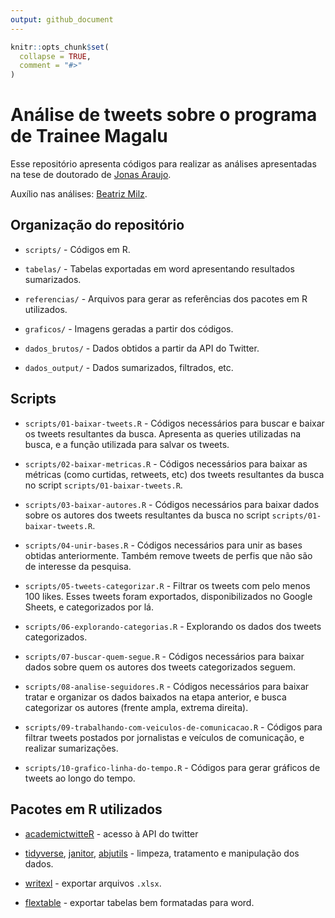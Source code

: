 ```yaml
---
output: github_document
---
```


<!-- README.md is generated from README.Rmd. Please edit that file -->

```r
knitr::opts_chunk$set(
  collapse = TRUE,
  comment = "#>"
)
```

# Análise de tweets sobre o programa de Trainee Magalu

Esse repositório apresenta códigos para realizar as análises apresentadas na tese de doutorado de [Jonas Araujo](https://github.com/J-AR20).


Auxílio nas análises: [Beatriz Milz](https://github.com/beatrizmilz).

## Organização do repositório

- `scripts/` - Códigos em R.

- `tabelas/` - Tabelas exportadas em word apresentando resultados sumarizados.

- `referencias/` - Arquivos para gerar as referências dos pacotes em R utilizados.

- `graficos/` - Imagens geradas a partir dos códigos.

- `dados_brutos/` - Dados obtidos a partir da API do Twitter.

- `dados_output/` - Dados sumarizados, filtrados, etc.

## Scripts

- `scripts/01-baixar-tweets.R` - Códigos necessários para buscar e baixar os tweets resultantes da busca. Apresenta as queries utilizadas na busca, e a função utilizada para salvar os tweets.


- `scripts/02-baixar-metricas.R` - Códigos necessários para baixar as métricas (como curtidas, retweets, etc) dos tweets resultantes da busca no script `scripts/01-baixar-tweets.R`.


- `scripts/03-baixar-autores.R` - Códigos necessários para baixar dados sobre os autores dos tweets resultantes da busca no script `scripts/01-baixar-tweets.R`.


- `scripts/04-unir-bases.R` - Códigos necessários para unir as bases obtidas anteriormente. Também remove tweets de perfis que não são de interesse da pesquisa.


- `scripts/05-tweets-categorizar.R` - Filtrar os tweets com pelo menos 100 likes. Esses tweets foram exportados, disponibilizados no Google Sheets, e categorizados por lá.


- `scripts/06-explorando-categorias.R` - Explorando os dados dos tweets categorizados.


- `scripts/07-buscar-quem-segue.R` - Códigos necessários para baixar dados sobre quem os autores dos tweets categorizados seguem.


- `scripts/08-analise-seguidores.R` - Códigos necessários para baixar tratar e organizar os dados baixados na etapa anterior, e busca categorizar os autores (frente ampla, extrema direita).

- `scripts/09-trabalhando-com-veiculos-de-comunicacao.R` - Códigos para filtrar tweets postados por jornalistas e veículos de comunicação, e realizar sumarizações.

- `scripts/10-grafico-linha-do-tempo.R` - Códigos para gerar gráficos de tweets ao longo do tempo.


## Pacotes em R utilizados

- [academictwitteR](https://github.com/cjbarrie/academictwitteR) - acesso à API do twitter

- [tidyverse](https://www.tidyverse.org/), [janitor](https://cran.r-project.org/web/packages/janitor/index.html), [abjutils](https://cran.r-project.org/web/packages/abjutils/index.html) - limpeza, tratamento e manipulação dos dados.

- [writexl](https://docs.ropensci.org/writexl/) - exportar arquivos `.xlsx`.

- [flextable](https://davidgohel.github.io/flextable/) - exportar tabelas bem formatadas para word.


